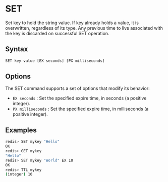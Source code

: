 # SET

Set key to hold the string value. If key already holds a value, it is overwritten, regardless of its type. Any previous time to live associated with the key is discarded on successful SET operation.

## Syntax

```bash
SET key value [EX seconds] [PX milliseconds]
```

## Options

The SET command supports a set of options that modify its behavior:

- `EX seconds` : Set the specified expire time, in seconds (a positive integer).
- `PX milliseconds` : Set the specified expire time, in milliseconds (a positive integer).


## Examples

```bash
redis> SET mykey "Hello"
OK
redis> GET mykey
"Hello"
redis> SET mykey "World" EX 10
OK
redis> TTL mykey
(integer) 10
```